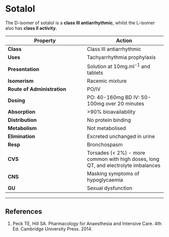 # Sotalol


The D-isomer of sotalol is a **class III antiarrhythmic**, whilst the L-isomer also has **class II activity**.

|Property|Action|
|--|--|
|**Class**|Class III antiarrhythmic|
|**Uses**|Tachyarrhythmia prophylaxis|
|**Presentation**|Solution at 10mg.ml^-1^ and tablets
|**Isomerism**| Racemic mixture|
|**Route of Administration**| PO/IV|
|**Dosing**|PO: 40-160mg BD IV: 50-100mg over 20 minutes|
|**Absorption**|>90% bioavailability|
|**Distribution**|No protein binding|
|**Metabolism**|Not metabolised|
|**Elimination**|Excreted unchanged in urine|
|**Resp**|Bronchospasm|
|**CVS**|Torsades (< 2%) - more common with high doses, long QT, and electrolyte imbalances|
|**CNS**|Masking symptoms of hypoglycaemia|
|**GU**|Sexual dysfunction|

---
## References

1. Peck TE, Hill SA. Pharmacology for Anaesthesia and Intensive Care. 4th Ed. Cambridge University Press. 2014.\
